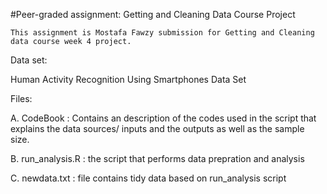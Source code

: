 #Peer-graded assignment: Getting and Cleaning Data Course Project 

    This assignment is Mostafa Fawzy submission for Getting and Cleaning data course week 4 project.
    
Data set:

Human Activity Recognition Using Smartphones Data Set

Files:

A. CodeBook : Contains an description of the codes used in the script that explains the data sources/ inputs and the outputs as well as the sample size.

B. run_analysis.R : the script that performs data prepration and analysis

C. newdata.txt : file contains tidy data based on run_analysis script 
